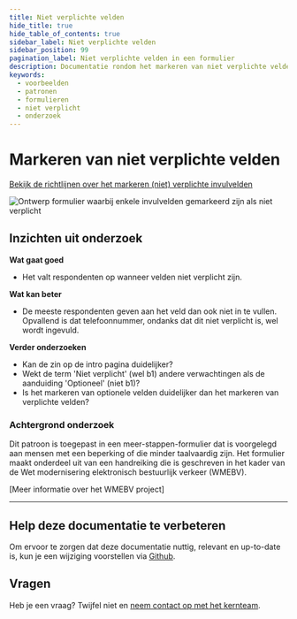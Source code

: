 ```yaml
---
title: Niet verplichte velden
hide_title: true
hide_table_of_contents: true
sidebar_label: Niet verplichte velden
sidebar_position: 99
pagination_label: Niet verplichte velden in een formulier
description: Documentatie rondom het markeren van niet verplichte velden in een formulier
keywords:
  - voorbeelden
  - patronen
  - formulieren
  - niet verplicht
  - onderzoek
---
```



# Markeren van niet verplichte velden

[Bekijk de richtlijnen over het markeren (niet) verplichte invulvelden](../../../richtlijnen/formulieren/00-alle-richtlijnen/07-help-the-user.mdx)

![Ontwerp formulier waarbij enkele invulvelden gemarkeerd zijn als niet verplicht](https://raw.githubusercontent.com/nl-design-system/documentatie/assets/voorbeeld_formulier_niet-verplicht.png)

## Inzichten uit onderzoek

**Wat gaat goed**

- Het valt respondenten op wanneer velden niet verplicht zijn.

**Wat kan beter**

- De meeste respondenten geven aan het veld dan ook niet in te vullen. Opvallend is dat telefoonnummer, ondanks dat dit niet verplicht is, wel wordt ingevuld.

**Verder onderzoeken**

- Kan de zin op de intro pagina duidelijker?
- Wekt de term 'Niet verplicht' (wel b1) andere verwachtingen als de aanduiding 'Optioneel' (niet b1)?
- Is het markeren van optionele velden duidelijker dan het markeren van verplichte velden?

<VideoPlayer videoId="PjnXwA7JXcg" />

### Achtergrond onderzoek

Dit patroon is toegepast in een meer-stappen-formulier dat is voorgelegd aan mensen met een beperking of die minder taalvaardig zijn. Het formulier maakt onderdeel uit van een handreiking die is geschreven in het kader van de Wet modernisering elektronisch bestuurlijk verkeer (WMEBV).

[Meer informatie over het WMEBV project]

---

## Help deze documentatie te verbeteren

Om ervoor te zorgen dat deze documentatie nuttig, relevant en up-to-date is, kun je een wijziging voorstellen via [Github](https://github.com/nl-design-system/documentatie).

## Vragen

Heb je een vraag? Twijfel niet en [neem contact op met het kernteam](../../../project/kernteam.mdx).
